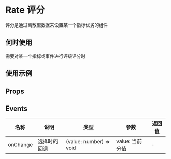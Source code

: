 # Rate 评分

评分是通过离散型数据来设置某一个指标优劣的组件

## 何时使用

需要对某一个指标或事件进行评级评分时

## 使用示例

<!-- Inject Stories -->

## Props

<!-- Inject Props -->

## Events

| 名称     | 说明         | 类型                    | 参数            | 返回值 |
| -------- | ------------ | ----------------------- | --------------- | ------ |
| onChange | 选择时的回调 | (value: number) => void | value: 当前分值 | -      |
